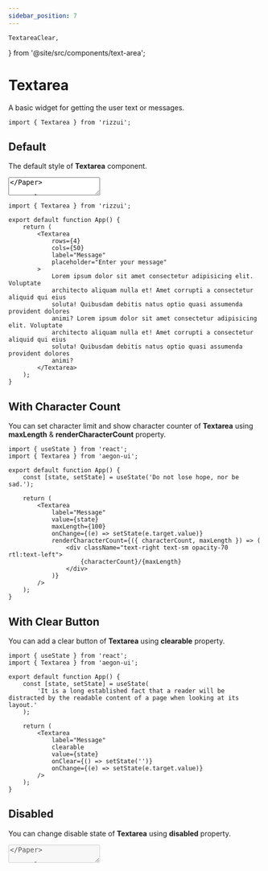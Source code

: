```yaml
---
sidebar_position: 7
---
```


	TextareaClear,
} from '@site/src/components/text-area';

# Textarea

A basic widget for getting the user text or messages.

```tsx
import { Textarea } from 'rizzui';
```

<div className="mb-28" />

## Default

The default style of **Textarea** component.

<Paper className="text-gray-1000 block">
	<Textarea label="Message" placeholder="Write you message..." />
</Paper>

```tsx
import { Textarea } from 'rizzui';

export default function App() {
	return <Textarea label="Message" placeholder="Write you message..." />;
}
```

<div className="mb-16" />

## Variants

You can change the style of **Textarea** using [**variant**](#textarea-variants) property.

<Paper className="grid grid-cols-1 sm:grid-cols-2 gap-4">
	<Textarea label="Active" variant="active" placeholder="Enter your message" />
	<Textarea label="Flat" variant="flat" placeholder="Enter your message" />
	<Textarea
		label="Outline"
		variant="outline"
		placeholder="Enter your message"
	/>
	<Textarea label="Text" variant="text" placeholder="Enter your message" />
</Paper>

```tsx
import { Textarea } from 'rizzui';

export default function App() {
	return (
		<>
			<Textarea
				label="Active"
				variant="active"
				placeholder="Enter your message"
			/>
			<Textarea label="Flat" variant="flat" placeholder="Enter your message" />
			<Textarea
				label="Outline"
				variant="outline"
				placeholder="Enter your message"
			/>
			<Textarea label="Text" variant="text" placeholder="Enter your message" />
		</>
	);
}
```

<div className="mb-16" />

## Sizes

You can change the style of **Textarea** using [**size**](#textarea-sizes) property.

<Paper className="gap-4 flex-row flex-wrap justify-start items-start">
	<Textarea label="Small" placeholder="Enter your message" size="sm" />
	<Textarea label="Default" placeholder="Enter your message" />
	<Textarea label="Large" placeholder="Enter your message" size="lg" />
	<Textarea label="Extra Large" placeholder="Enter your message" size="xl" />
</Paper>

```tsx
import { Textarea } from 'rizzui';

export default function App() {
	return (
		<>
			<Textarea label="Small" placeholder="Enter your message" size="sm" />
			<Textarea label="Default" placeholder="Enter your message" />
			<Textarea label="Large" placeholder="Enter your message" size="lg" />
			<Textarea
				label="Extra Large"
				placeholder="Enter your message"
				size="xl"
			/>
		</>
	);
}
```

<div className="mb-16" />

## Rounded

You can change the style of **Textarea** using [**rounded**](#textarea-rounded) property.

<Paper className="gap-4 flex-row flex-wrap justify-start items-start">
	<Textarea
		label="Rounded Small"
		placeholder="Enter your message"
		rounded="sm"
	/>
	<Textarea label="Rounded Default" placeholder="Enter your message" />
	<Textarea
		label="Rounded Large"
		placeholder="Enter your message"
		rounded="lg"
	/>
	<Textarea
		label="Rounded Extra Large"
		placeholder="Enter your message"
		rounded="xl"
	/>
	<Textarea
		label="Rounded None"
		placeholder="Enter your message"
		rounded="none"
	/>
</Paper>

```tsx
import { Textarea } from 'rizzui';

export default function App() {
	return (
		<>
			<Textarea
				label="Rounded Small"
				placeholder="Enter your message"
				rounded="sm"
			/>
			<Textarea label="Rounded Default" placeholder="Enter your message" />
			<Textarea
				label="Rounded Large"
				placeholder="Enter your message"
				rounded="lg"
			/>
			<Textarea
				label="Rounded Extra Large"
				placeholder="Enter your message"
				rounded="xl"
			/>
			<Textarea
				label="Rounded None"
				placeholder="Enter your message"
				rounded="none"
			/>
		</>
	);
}
```

<div className="mb-16" />

## Colors

You can change the style of **Textarea** using [**color**](#textarea-colors) property.

<Paper className="gap-4 flex-row flex-wrap justify-start items-start">
	<Textarea label="Default" variant="flat" placeholder="Enter your message" />
	<Textarea
		label="Primary"
		variant="flat"
		placeholder="Enter your message"
		color="primary"
	/>
	<Textarea
		label="Secondary"
		variant="flat"
		placeholder="Enter your message"
		color="secondary"
	/>
	<Textarea
		label="Danger"
		variant="flat"
		placeholder="Enter your message"
		color="danger"
	/>
	<Textarea
		label="Info"
		variant="flat"
		placeholder="Enter your message"
		color="info"
	/>
	<Textarea
		label="Success"
		variant="flat"
		placeholder="Enter your message"
		color="success"
	/>
	<Textarea
		label="Warning"
		variant="flat"
		placeholder="Enter your message"
		color="warning"
	/>
</Paper>

```tsx
import { Textarea } from 'rizzui';

export default function App() {
	return (
		<>
			<Textarea
				label="Default"
				variant="flat"
				placeholder="Enter your message"
			/>
			<Textarea
				label="Primary"
				variant="flat"
				placeholder="Enter your message"
				color="primary"
			/>
			<Textarea
				label="Secondary"
				variant="flat"
				placeholder="Enter your message"
				color="secondary"
			/>
			<Textarea
				label="Danger"
				variant="flat"
				placeholder="Enter your message"
				color="danger"
			/>
			<Textarea
				label="Info"
				variant="flat"
				placeholder="Enter your message"
				color="info"
			/>
			<Textarea
				label="Success"
				variant="flat"
				placeholder="Enter your message"
				color="success"
			/>
			<Textarea
				label="Warning"
				variant="flat"
				placeholder="Enter your message"
				color="warning"
			/>
		</>
	);
}
```

<div className="mb-16" />

## With Custom Rows & Cols

You can change rows and cols of **Textarea** using **rows** & **cols** property.

<Paper className="block">
	<Textarea
		rows={4}
		cols={50}
		label="Message"
		placeholder="Enter your message"
		textareaClassName="overflow-y-auto"
	>
		Lorem ipsum dolor sit amet consectetur adipisicing elit. Voluptate
		architecto aliquam nulla et! Amet corrupti a consectetur aliquid qui eius
		soluta! Quibusdam debitis natus optio quasi assumenda provident dolores
		animi? Lorem ipsum dolor sit amet consectetur adipisicing elit. Voluptate
		architecto aliquam nulla et! Amet corrupti a consectetur aliquid qui eius
		soluta! Quibusdam debitis natus optio quasi assumenda provident dolores
		animi?
	</Textarea>
</Paper>

```tsx
import { Textarea } from 'rizzui';

export default function App() {
	return (
		<Textarea
			rows={4}
			cols={50}
			label="Message"
			placeholder="Enter your message"
		>
			Lorem ipsum dolor sit amet consectetur adipisicing elit. Voluptate
			architecto aliquam nulla et! Amet corrupti a consectetur aliquid qui eius
			soluta! Quibusdam debitis natus optio quasi assumenda provident dolores
			animi? Lorem ipsum dolor sit amet consectetur adipisicing elit. Voluptate
			architecto aliquam nulla et! Amet corrupti a consectetur aliquid qui eius
			soluta! Quibusdam debitis natus optio quasi assumenda provident dolores
			animi?
		</Textarea>
	);
}
```

<div className="mb-16" />

## With Character Count

You can set character limit and show character counter of **Textarea** using **maxLength** & **renderCharacterCount** property.

<Paper className="block">
	<TextareaCharacterCount />
</Paper>

```tsx
import { useState } from 'react';
import { Textarea } from 'aegon-ui';

export default function App() {
	const [state, setState] = useState('Do not lose hope, nor be sad.');

	return (
		<Textarea
			label="Message"
			value={state}
			maxLength={100}
			onChange={(e) => setState(e.target.value)}
			renderCharacterCount={({ characterCount, maxLength }) => (
				<div className="text-right text-sm opacity-70 rtl:text-left">
					{characterCount}/{maxLength}
				</div>
			)}
		/>
	);
}
```

<div className="mb-16" />

## With Clear Button

You can add a clear button of **Textarea** using **clearable** property.

<Paper className="block">
	<TextareaClear />
</Paper>

```tsx
import { useState } from 'react';
import { Textarea } from 'aegon-ui';

export default function App() {
	const [state, setState] = useState(
		'It is a long established fact that a reader will be distracted by the readable content of a page when looking at its layout.'
	);

	return (
		<Textarea
			label="Message"
			clearable
			value={state}
			onClear={() => setState('')}
			onChange={(e) => setState(e.target.value)}
		/>
	);
}
```

<div className="mb-16" />

## Disabled

You can change disable state of **Textarea** using **disabled** property.

<Paper className="block">
	<Textarea disabled label="Message" placeholder="Enter your message" />
</Paper>

```tsx
import { Textarea } from 'rizzui';

export default function App() {
	return <Textarea disabled label="Message" placeholder="Enter your message" />;
}
```

<div className="mb-16" />

## With Helper Text

You can add helper text to **Textarea** using **helperText** property.

<Paper className="block">
	<Textarea
		label="Message"
		placeholder="Enter your message"
		helperText="This is helper text."
	/>
</Paper>

```tsx
import { Textarea } from 'rizzui';

export default function App() {
	return (
		<Textarea
			label="Message"
			placeholder="Enter your message"
			helperText="This is helper text."
		/>
	);
}
```

<div className="mb-16" />

## With Error Message

You can show the validation error message using **error** property.

<Paper className="block">
	<Textarea
		label="Message"
		error="This field is required"
		placeholder="Enter your message"
	/>
</Paper>

```tsx
import { Textarea } from 'rizzui';

export default function App() {
	return (
		<Textarea
			label="Message"
			error="This field is required"
			placeholder="Enter your message"
		/>
	);
}
```

<div className="mb-20" />

## APIs

<hr />

<div className="mb-10" />

### Textarea Props

Here is the API documentation of the Textarea component. And the rest of the props are the same as the original html textarea field. You can use props like **disabled**, **placeholder**, **rows**, **cols**, **maxLength** etc.

|        Props         |                               Type                               |                                Description                                |   Default   |
| :------------------: | :--------------------------------------------------------------: | :-----------------------------------------------------------------------: | :---------: |
|        label         |                           `ReactNode`                            |                              Set field label                              |    \_ \_    |
|     placeholder      |                             `string`                             |                                                                           |    \_ \_    |
|       children       |                           `ReactNode`                            |                         Default value in textarea                         |    \_ \_    |
|       variant        |              [TextareaVariants](#textarea-variants)              |                    The variants of the component are:                     | `"outline"` |
|         size         |                 [TextareaSizes](#textarea-sizes)                 | The size of the component. "sm" is equivalent to the dense input styling. | `"DEFAULT"` |
|       rounded        |               [TextareaRounded](#textarea-rounded)               |                         The rounded variants are:                         | `"DEFAULT"` |
|        color         |                [TextareaColors](#textarea-colors)                |                           Change textarea color                           | `"DEFAULT"` |
|       disabled       |                            `boolean`                             |                     Whether the textarea is disabled                      |    \_ \_    |
|      autoFocus       |                            `boolean`                             |                                                                           |    \_ \_    |
|         form         |                             `string`                             |                                                                           |    \_ \_    |
|         name         |                             `string`                             |                                                                           |    \_ \_    |
|        value         |                [TextareaValues](#textarea-values)                |                                                                           |    \_ \_    |
|       onChange       |              [TextareaOnchange](#textarea-onchange)              |                                                                           |    \_ \_    |
|         key          |                           `key` `null`                           |                                                                           |    \_ \_    |
|        error         |                             `string`                             |                    Show error message using this prop                     |    \_ \_    |
|      helperText      |                           `ReactNode`                            |         Add helper text. It could be string or a React component          |    \_ \_    |
|   helperClassName    |                             `string`                             |        This prop allows you to customize the helper message style         |    \_ \_    |
|    errorClassName    |                             `string`                             |         This prop allows you to customize the error message style         |    \_ \_    |
|     autoComplete     |                             `string`                             |                                                                           |    \_ \_    |
|      maxLength       |                             `number`                             |                    Set custom max length of character                     |    \_ \_    |
|      minLength       |                             `number`                             |                                                                           |    \_ \_    |
|       readOnly       |                            `boolean`                             |                                                                           |    \_ \_    |
|       required       |                            `boolean`                             |                                                                           |    \_ \_    |
|      clearable       |                            `boolean`                             |                           add clearable option                            |    \_ \_    |
|       onClear        |               [TextareaOnclear](#textarea-onclear)               |                                clear event                                |    \_ \_    |
|    labelClassName    |                             `string`                             |   Use labelClassName prop to do some addition style for the field label   |    \_ \_    |
|         cols         |                             `number`                             |                              Set custom cols                              |    \_ \_    |
|         rows         |                             `number`                             |                              Set custom rows                              |     `5`     |
|  textareaClassName   |                             `string`                             |            Add custom classes for the input filed extra style             |    \_ \_    |
| renderCharacterCount | [TextareaRenderCharacterCount](#textarea-render-character-count) |                It is the password visibility toggle icon.                 |    \_ \_    |
|       dirName        |                             `string`                             |                                                                           |    \_ \_    |
|         wrap         |                             `string`                             |                                                                           |    \_ \_    |
|         ref          |                    `Ref<HTMLTextAreaElement>`                    |                                                                           |    \_ \_    |

<div className="mb-10" />

### Textarea Variants

```ts
type TextareaVariants = 'flat' | 'outline' | 'text' | 'active';
```

<div className="mb-10" />

### Textarea Sizes

```ts
type TextareaSizes = 'sm' | 'DEFAULT' | 'lg' | 'xl';
```

<div className="mb-10" />

### Textarea Rounded

```ts
type TextareaRounded = 'sm' | 'DEFAULT' | 'lg' | 'xl' | 'none';
```

<div className="mb-10" />

### Textarea Colors

```ts
type TextareaColors =
	| 'DEFAULT'
	| 'primary'
	| 'secondary'
	| 'danger'
	| 'info'
	| 'success'
	| 'warning';
```

<div className="mb-10" />

### Textarea Values

```ts
type TextareaValues = 'string' | 'number' | 'readonly string[]';
```

<div className="mb-10" />

### Textarea onChange

```ts
type TextareaOnchange = ChangeEventHandler<HTMLTextAreaElement>;
```

<div className="mb-10" />

### Textarea onClear

```ts
type TextareaOnclear = (event: MouseEvent<Element, MouseEvent>) => void;
```

<div className="mb-10" />

### Textarea Render Character Count

```ts
type TextareaRenderCharacterCount =
	| (({
			characterCount,
			maxLength,
	  }: {
			characterCount?: number;
			maxLength?: number;
	  }) => ReactNode)
	| undefined;
```
